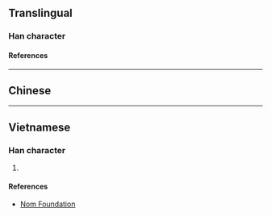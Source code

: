 {{character info}}
==Translingual==

===Han character===
{{Han char|rn=9|rad=人|as=08|sn=10|four=|canj=OBD|ids=⿰亻采}}

====References====
{{Han ref|kx=0109.171|dkj=00822|dj=0233.030|hdz=10181.030|uh=5038}}

----

==Chinese==
{{zh-see|睬|v}}

----

==Vietnamese==

===Han character===
{{vi-readings|reading=[[thái]]|rs=人08}}

# {{rfdef|vi|sort=人08}}

====References====
* [http://nomfoundation.org/common/nom_details.php?codepoint=5038 Nom Foundation]

{{cln|vi|Han tu}}